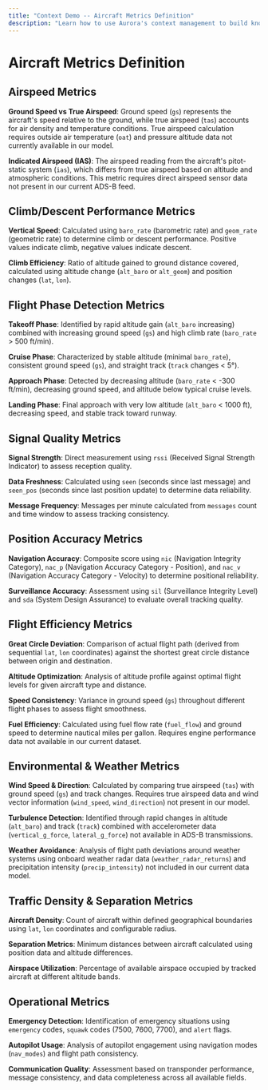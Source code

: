 ```yaml
---
title: "Context Demo -- Aircraft Metrics Definition"
description: "Learn how to use Aurora's context management to build knowledge-driven data applications"
---
```




# Aircraft Metrics Definition

## Airspeed Metrics

**Ground Speed vs True Airspeed**: Ground speed (`gs`) represents the aircraft's speed relative to the ground, while true airspeed (`tas`) accounts for air density and temperature conditions. True airspeed calculation requires outside air temperature (`oat`) and pressure altitude data not currently available in our model.

**Indicated Airspeed (IAS)**: The airspeed reading from the aircraft's pitot-static system (`ias`), which differs from true airspeed based on altitude and atmospheric conditions. This metric requires direct airspeed sensor data not present in our current ADS-B feed.

## Climb/Descent Performance Metrics

**Vertical Speed**: Calculated using `baro_rate` (barometric rate) and `geom_rate` (geometric rate) to determine climb or descent performance. Positive values indicate climb, negative values indicate descent.

**Climb Efficiency**: Ratio of altitude gained to ground distance covered, calculated using altitude change (`alt_baro` or `alt_geom`) and position changes (`lat`, `lon`).

## Flight Phase Detection Metrics

**Takeoff Phase**: Identified by rapid altitude gain (`alt_baro` increasing) combined with increasing ground speed (`gs`) and high climb rate (`baro_rate` > 500 ft/min).

**Cruise Phase**: Characterized by stable altitude (minimal `baro_rate`), consistent ground speed (`gs`), and straight track (`track` changes < 5°).

**Approach Phase**: Detected by decreasing altitude (`baro_rate` < -300 ft/min), decreasing ground speed, and altitude below typical cruise levels.

**Landing Phase**: Final approach with very low altitude (`alt_baro` < 1000 ft), decreasing speed, and stable track toward runway.

## Signal Quality Metrics 

**Signal Strength**: Direct measurement using `rssi` (Received Signal Strength Indicator) to assess reception quality.

**Data Freshness**: Calculated using `seen` (seconds since last message) and `seen_pos` (seconds since last position update) to determine data reliability.

**Message Frequency**: Messages per minute calculated from `messages` count and time window to assess tracking consistency.

## Position Accuracy Metrics

**Navigation Accuracy**: Composite score using `nic` (Navigation Integrity Category), `nac_p` (Navigation Accuracy Category - Position), and `nac_v` (Navigation Accuracy Category - Velocity) to determine positional reliability.

**Surveillance Accuracy**: Assessment using `sil` (Surveillance Integrity Level) and `sda` (System Design Assurance) to evaluate overall tracking quality.

## Flight Efficiency Metrics 

**Great Circle Deviation**: Comparison of actual flight path (derived from sequential `lat`, `lon` coordinates) against the shortest great circle distance between origin and destination.

**Altitude Optimization**: Analysis of altitude profile against optimal flight levels for given aircraft type and distance.

**Speed Consistency**: Variance in ground speed (`gs`) throughout different flight phases to assess flight smoothness.

**Fuel Efficiency**: Calculated using fuel flow rate (`fuel_flow`) and ground speed to determine nautical miles per gallon. Requires engine performance data not available in our current dataset.

## Environmental & Weather Metrics 

**Wind Speed & Direction**: Calculated by comparing true airspeed (`tas`) with ground speed (`gs`) and track changes. Requires true airspeed data and wind vector information (`wind_speed`, `wind_direction`) not present in our model.

**Turbulence Detection**: Identified through rapid changes in altitude (`alt_baro`) and track (`track`) combined with accelerometer data (`vertical_g_force`, `lateral_g_force`) not available in ADS-B transmissions.

**Weather Avoidance**: Analysis of flight path deviations around weather systems using onboard weather radar data (`weather_radar_returns`) and precipitation intensity (`precip_intensity`) not included in our current data model.

## Traffic Density & Separation Metrics

**Aircraft Density**: Count of aircraft within defined geographical boundaries using `lat`, `lon` coordinates and configurable radius.

**Separation Metrics**: Minimum distances between aircraft calculated using position data and altitude differences.

**Airspace Utilization**: Percentage of available airspace occupied by tracked aircraft at different altitude bands.

## Operational Metrics

**Emergency Detection**: Identification of emergency situations using `emergency` codes, `squawk` codes (7500, 7600, 7700), and `alert` flags.

**Autopilot Usage**: Analysis of autopilot engagement using navigation modes (`nav_modes`) and flight path consistency.

**Communication Quality**: Assessment based on transponder performance, message consistency, and data completeness across all available fields.